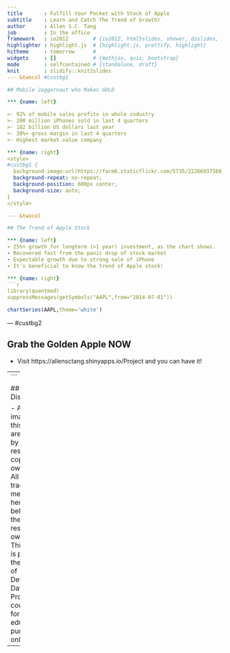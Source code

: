 ```yaml
---
title       : Fulfill Your Pocket with Stock of Apple
subtitle    : Learn and Catch The Trend of Growth!
author      : Allen S.C. Tang
job         : In the office
framework   : io2012        # {io2012, html5slides, shower, dzslides, ...}
highlighter : highlight.js  # {highlight.js, prettify, highlight}
hitheme     : tomorrow      # 
widgets     : []            # {mathjax, quiz, bootstrap}
mode        : selfcontained # {standalone, draft}
knit        : slidify::knit2slides
--- &twocol #custbg1

## Mobile Jaggernaut who Makes GOLD

*** {name: left}

>- 92% of mobile sales profits in whole industry
>- 200 million iPhones sold in last 4 quarters
>- 182 billion US dollars last year
>- 38%+ gross margin in last 4 quarters
>- Highest market value company

*** {name: right}
<style>
#custbg1 {
  background-image:url(https://farm6.staticflickr.com/5735/22266937568_ac692c398b.jpg); 
  background-repeat: no-repeat;
  background-position: 600px center;
  background-size: auto;
}
</style>

--- &twocol

## The Trend of Apple Stock

*** {name: left}
- 25%+ growth for longterm (>1 year) investment, as the chart shows.
- Recovered fast from the panic drop of stock market
- Expectable growth due to strong sale of iPhone
- It's beneficial to know the trend of Apple stock!

*** {name: right}
```r
library(quantmod)
suppressMessages(getSymbols("AAPL",from="2014-07-01"))
```
```r
chartSeries(AAPL,theme='white')
```

--- #custbg2

## Grab the Golden Apple NOW

<style>
#custbg2 {
  background-image:url(https://farm6.staticflickr.com/5657/22455161175_0f452e755e_c.jpg); 
  background-repeat: no-repeat;
  background-position: center 160px;
  background-size: auto;
}
</style>

- Visit https://allensctang.shinyapps.io/Project and you can have it!

---
```


## Disclaimer

- All the images in this slide are owned by their respective copyright owner.
- All trademarks mentioned herein belong to their respective owners.
- This silde is part of the project of Developing Data Product course and for educational purpose only.


--




